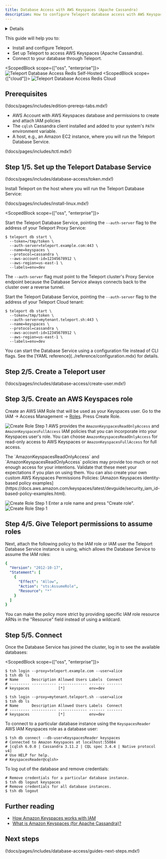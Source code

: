 ```yaml
---
title: Database Access with AWS Keyspaces (Apache Cassandra)
description: How to configure Teleport database access with AWS Keyspaces (Apache Cassandra)
---
```


<Details
  title="Version warning"
  opened={true}
  scope={["oss", "enterprise"]}
  scopeOnly={true}
  min="11.0"
>
  Database access for AWS Keyspaces (Apache Cassandra) is available starting from Teleport `v11.0`.
</Details>


This guide will help you to:

- Install and configure Teleport.
- Set up Teleport to access AWS Keyspaces (Apache Cassandra).
- Connect to your database through Teleport.

<ScopedBlock scope={["oss", "enterprise"]}>
![Teleport Database Access Redis Self-Hosted](../../../img/database-access/guides/cassandra_keyspaces_selfhosted.png)
</ScopedBlock>
<ScopedBlock scope={["cloud"]}>
![Teleport Database Access Redis Cloud](../../../img/database-access/guides/cassandra_keyspaces_cloud.png)
</ScopedBlock>

## Prerequisites

(!docs/pages/includes/edition-prereqs-tabs.mdx!)

- AWS Account with AWS Keyspaces database and permissions to create and attach IAM policies
- The `cqlsh` Cassandra client installed and added to your system's `PATH` environment variable.
- A host, e.g., an Amazon EC2 instance, where you will run the Teleport Database Service.

(!docs/pages/includes/tctl.mdx!)

## Step 1/5. Set up the Teleport Database Service

(!docs/pages/includes/database-access/token.mdx!)

Install Teleport on the host where you will run the Teleport Database Service:

(!docs/pages/includes/install-linux.mdx!)

<ScopedBlock scope={["oss", "enterprise"]}>

Start the Teleport Database Service, pointing the `--auth-server` flag to the
address of your Teleport Proxy Service:

```code
$ teleport db start \
  --token=/tmp/token \
  --auth-server=teleport.example.com:443 \
  --name=keyspaces \
  --protocol=cassandra \
  --aws-account-id=12345678912 \
  --aws-region=us-east-1 \
  --labels=env=dev
```

<Admonition type="note">

The `--auth-server` flag must point to the Teleport cluster's Proxy Service
endpoint because the Database Service always connects back to the cluster over a
reverse tunnel.

</Admonition>

</ScopedBlock>
<ScopedBlock scope={["cloud"]}>

Start the Teleport Database Service, pointing the `--auth-server` flag to the
address of your Teleport Cloud tenant:

```code
$ teleport db start \
  --token=/tmp/token \
  --auth-server=mytenant.teleport.sh:443 \
  --name=keyspaces \
  --protocol=cassandra \
  --aws-account-id=12345678912 \
  --aws-region=us-east-1 \
  --labels=env=dev
```

</ScopedBlock>

<Admonition type="tip">
  You can start the Database Service using a configuration file instead of CLI flags.
  See the [YAML reference](../reference/configuration.mdx) for details.
</Admonition>

## Step 2/5. Create a Teleport user

(!docs/pages/includes/database-access/create-user.mdx!)


## Step 3/5. Create an AWS Keyspaces role

Create an AWS IAM Role that will be used as your Keyspaces user.
Go to the IAM -> Access Management -> [Roles](https://console.aws.amazon.com/iamv2/home#/roles).
Press Create Role.

![Create Role Step 1](../../../img/database-access/guides/keyspaces/create-role-step1.png)
AWS provides the `AmazonKeyspacesReadOnlyAccess` and `AmazonKeyspacesFullAccess` IAM policies that you can incorporate into your Keyspaces user's role.
You can choose `AmazonKeyspacesReadOnlyAccess` for read-only access to AWS Keyspaces or `AmazonKeyspacesFullAccess` for full access.

<Admonition type="tip">
  The `AmazonKeyspacesReadOnlyAccess` and `AmazonKeyspacesReadOnlyAccess` policies may
  provide too much or not enough access for your intentions.
  Validate that these meet your expectations if you plan on using them.
  You can also create your own custom AWS Keyspaces Permissions Policies: [Amazon Keyspaces identity-based policy examples](https://docs.aws.amazon.com/keyspaces/latest/devguide/security_iam_id-based-policy-examples.html).
</Admonition>

![Create Role Step 1](../../../img/database-access/guides/keyspaces/create-role-step2.png)
Enter a role name and press "Create role".
![Create Role Step 1](../../../img/database-access/guides/keyspaces/create-role-step3.png)


## Step 4/5. Give Teleport permissions to assume roles

Next, attach the following policy to the IAM role or IAM user the Teleport
Database Service instance is using, which allows the Database Service to
assume the IAM roles:

```yaml
{
  "Version": "2012-10-17",
  "Statement": [
    {
      "Effect": "Allow",
      "Action": "sts:AssumeRole",
      "Resource": "*"
    }
  ]
}
```

<Admonition type="tip">
  You can make the policy more strict by providing specific IAM role resource
  ARNs in the "Resource" field instead of using a wildcard.
</Admonition>


## Step 5/5. Connect

Once the Database Service has joined the cluster, log in to see the available
databases:

<ScopedBlock scope={["oss", "enterprise"]}>

  ```code
  $ tsh login --proxy=teleport.example.com --user=alice
  $ tsh db ls
  # Name      Description Allowed Users Labels  Connect
  # --------- ----------- ------------- ------- -------
  # keyspaces             [*]           env=dev
  ```

</ScopedBlock>
<ScopedBlock scope={["cloud"]}>

  ```code
  $ tsh login --proxy=mytenant.teleport.sh --user=alice
  $ tsh db ls
  # Name      Description Allowed Users Labels  Connect
  # --------- ----------- ------------- ------- -------
  # keyspaces             [*]           env=dev
  ```

</ScopedBlock>

To connect to a particular database instance using the `KeyspacesReader`  AWS IAM Keyspaces role as a database user:
```code
$ tsh db connect --db-user=KeyspacesReader keyspaces
# Connected to Amazon Keyspaces at localhost:55084
# [cqlsh 6.0.0 | Cassandra 3.11.2 | CQL spec 3.4.4 | Native protocol v4]
# Use HELP for help.
# KeyspacesReader@cqlsh>
```

To log out of the database and remove credentials:

```code
# Remove credentials for a particular database instance.
$ tsh db logout keyspaces
# Remove credentials for all database instances.
$ tsh db logout
```

## Further reading

- [How Amazon Keyspaces works with IAM](https://docs.aws.amazon.com/keyspaces/latest/devguide/security_iam_service-with-iam.html)
- [What is Amazon Keyspaces (for Apache Cassandra)?](https://docs.aws.amazon.com/keyspaces/latest/devguide/what-is-keyspaces.html)

## Next steps

(!docs/pages/includes/database-access/guides-next-steps.mdx!)

